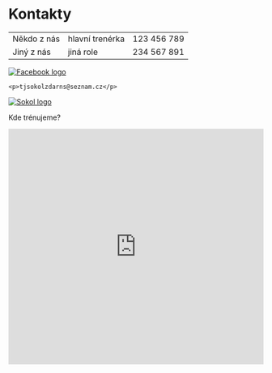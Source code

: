 # Kontakty

|             |                 |             |
| ----------- | --------------- | ----------- |
| Někdo z nás | hlavní trenérka | 123 456 789 |
| Jiný z nás  | jiná role       | 234 567 891 |

<div>
<a href="https://www.facebook.com/MGTJSokolZdar/"><img alt="Facebook logo" src='/facebook-icon.svg'/></a>
    
    <p>tjsokolzdarns@seznam.cz</p>
   <a href='https://www.sokol.eu/'><img alt="Sokol logo" src='/sokol.svg' height={40} /></a>
    
</div>

Kde trénujeme?

<iframe style="border:none" src="https://frame.mapy.cz/s/favekesohu" width="100%" height="466" frameborder="0"></iframe>

